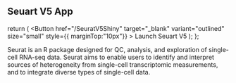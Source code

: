 

## Seuart V5 App



  return (
     <Button  href="/SeuratV5Shiny" target="_blank"  variant="outlined" size="small"  style={{ marginTop:"10px"}} >
          Launch Seuart V5
        </Button>
  );
};

Seurat is an R package designed for QC, analysis, and exploration of single-cell
RNA-seq data. Seurat aims to enable users to identify and interpret sources of
heterogeneity from single-cell transcriptomic measurements, and to integrate diverse types of single-cell data.
<MyApp/>




